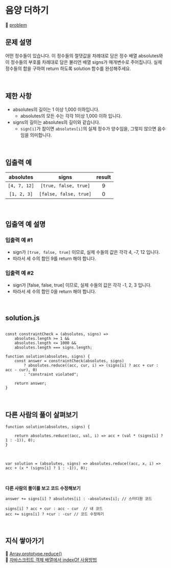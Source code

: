 # 음양 더하기

🔗 [problem](https://school.programmers.co.kr/learn/courses/30/lessons/76501)

## 문제 설명

어떤 정수들이 있습니다. 이 정수들의 절댓값을 차례대로 담은 정수 배열 absolutes와 이 정수들의 부호를 차례대로 담은 불리언 배열 signs가 매개변수로 주어집니다. 실제 정수들의 합을 구하여 return 하도록 solution 함수를 완성해주세요.

<br />

## 제한 사항

- absolutes의 길이는 1 이상 1,000 이하입니다.
  - absolutes의 모든 수는 각각 1이상 1,000 이하 입니다.
- signs의 길이는 absolutes의 길이와 같습니다.
  - `sign[i]`가 참이면 `absolutes[i]`의 실제 정수가 양수임을, 그렇지 않으면 음수임을 의미합니다.

<br />

## 입출력 예

|  absolutes   |         signs          | result |
| :----------: | :--------------------: | :----: |
| `[4, 7, 12]` | `[true, false, true]`  |   9    |
| `[1, 2, 3]`  | `[false, false, true]` |   0    |

<br />

## 입출역 예 설명

### 입출력 예 #1

- sign가 `[true, false, true]` 이므로, 실제 수들의 값은 각각 4, -7, 12 입니다.
- 따라서 세 수의 합인 9를 return 해야 합니다.

### 입출력 예 #2

- sign가 [false, false, true] 이므로, 실제 수들의 값은 각각 -1, 2, 3 입니다.
- 따라서 세 수의 합인 0을 return 해야 합니다.

<br />

## solution.js

```JS

const constraintCheck = (absolutes, signs) =>
    absolutes.length >= 1 &&
    absolutes.length <= 1000 &&
    absolutes.length === signs.length;

function solution(absolutes, signs) {
    const answer = constraintCheck(absolutes, signs)
        ? absolutes.reduce((acc, cur, i) => (signs[i] ? acc + cur : acc - cur), 0)
        : "constraint violated";

    return answer;
}

```

<br />

## 다른 사람의 풀이 살펴보기

```JS
function solution(absolutes, signs) {

    return absolutes.reduce((acc, val, i) => acc + (val * (signs[i] ? 1 : -1)), 0);
}
```

<br />

```JS
var solution = (absolutes, signs) => absolutes.reduce((acc, x, i) => acc + (x * (signs[i] ? 1 : -1)), 0);
```

<br />

**다른 사람의 풀이를 보고 코드 수정해보기**

```JS
answer += signs[i] ? absolutes[i] : -absolutes[i]; // 스터디원 코드

signs[i] ? acc + cur : acc - cur  // 내 코드
acc += signs[i] ? +cur : -cur // 코드 수정하기
```

<br />

## 지식 쌓아가기

🔗 [Array.prototype.reduce()](https://developer.mozilla.org/ko/docs/Web/JavaScript/Reference/Global_Objects/Array/Reduce)  
🔗 [자바스크립트 객체 배열에서 indexOf 사용방법](https://yeolco.tistory.com/157)

<br />
